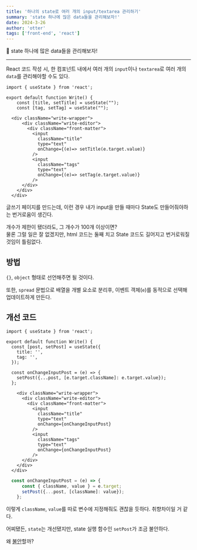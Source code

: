 ```yaml
---
title: '하나의 state로 여러 개의 input/textarea 관리하기'
summary: 'state 하나에 많은 data들을 관리해보자!'
date: 2024-3-26
author: 'otter'
tags: ['front-end', 'react']
---
```

<aside>📝 state 하나에 많은 data들을 관리해보자!
</aside>

---

React 코드 작성 시, 한 컴포넌트 내에서 여러 개의 `input`이나 `textarea`로 여러 개의 `data`를 관리해야할 수도 있다.

```tsx
import { useState } from 'react';

export default function Write() {
	const [title, setTitle] = useState("");
	const [tag, setTag] = useState("");
  
  <div className="write-wrapper">
      <div className="write-editor">
        <div className="front-matter">
          <input
            className="title"
            type="text"
            onChange={(e)=> setTitle(e.target.value)}
          />
          <input
            className="tags"
            type="text"
            onChange={(e)=> setTag(e.target.value)}
          />
      </div>
    </div>
  </div>
```

글쓰기 페이지를 만드는데, 이런 경우 내가 input을 만들 때마다 State도 만들어줘야하는 번거로움이 생긴다.

개수가 제한이 됐더라도, 그 개수가 100개 이상이면?\
물론 그럴 일은 잘 없겠지만, html 코드는 둘째 치고 State 코드도 길어지고 번거로워질 것임이 틀림없다.

## 방법

`{}`, `object` 형태로 선언해주면 될 것이다.

또한, `spread` 문법으로 배열을 개별 요소로 분리후, 이벤트 객체(`e`)를 동적으로 선택해 업데이트하게 만든다.

## 개선 코드

```tsx
import { useState } from 'react';

export default function Write() {
  const [post, setPost] = useState({
    title: '',
    tag: '',
  });

  const onChangeInputPost = (e) => {
    setPost({...post, [e.target.className]: e.target.value});
  };

    <div className="write-wrapper">
      <div className="write-editor">
        <div className="front-matter">
          <input
            className="title"
            type="text"
            onChange={onChangeInputPost}
          />
          <input
            className="tags"
            type="text"
            onChange={onChangeInputPost}
          />
      </div>
    </div>
  </div>
```

```jsx
  const onChangeInputPost = (e) => {
	  const { className, value } = e.target;
	  setPost({...post, [className]: value});
	};
```

이렇게 `className`, `value`를 따로 변수에 지정해줘도 괜찮을 듯하다. 취향차이일 거 같다.

어찌됐든, `state`는 개선됐지만, state 실행 함수인 `setPost`가 조금 불안하다.

왜 [불안](the-difference-between-state-and-prev)할까?